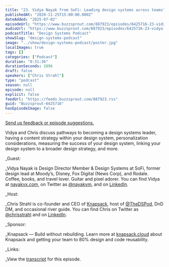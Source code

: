 ```yaml
---
title: "23. Vidya Nayak from SoFi: Leading design systems across teams"
publishedAt: "2020-11-25T15:00:00.000Z"
dateAdded: "2025-07-02"
episodeUrl: "https://www.buzzsprout.com/887923/episodes/6425716-23-vidya-nayak-from-sofi-leading-design-systems-across-teams.mp3"
audioUrl: "https://www.buzzsprout.com/887923/episodes/6425716-23-vidya-nayak-from-sofi-leading-design-systems-across-teams.mp3"
podcastTitle: "Design Systems Podcast"
showSlug: "design-systems-podcast"
image: "../show/design-systems-podcast/poster.jpg"
localImages: true
tags: []
categories: ["Podcast"]
duration: "0:31:36"
durationSeconds: 1896
draft: false
speakers: ["Chris Strahl"]
type: "podcast"
season: null
episode: null
explicit: false
feedUrl: "https://feeds.buzzsprout.com/887923.rss"
guid: "Buzzsprout-6425716"
hasEpisodeImage: false
---
```

[Send us feedback or episode suggestions.](https://www.buzzsprout.com/twilio/text_messages/887923/open_sms)

Vidya and Chris discuss pathways to becoming a design systems leader, having a content strategy within your design system, personalization considerations, measuring the success of your design system, linking your design system to a broader design strategy, and more.  
  
_Guest:  
  
_Vidya Nayak is Design Director Member & Design Systems at SoFi, former design lead at Moody’s, Disney, Fox Digital (News Corp), and Rodale. Coffee, books, and travel lover. Guitar and pixel adorer. You can find Vidya at [nayakvx.com](https://www.nayakvx.com/), on Twitter as [@nayakvm](https://twitter.com/nayakvm), and on [LinkedIn](https://www.linkedin.com/in/vidyanayak/).  
  
_Host:  
  
_Chris Strahl is co-founder and CEO of [Knapsack](https://www.knapsack.cloud/), host of [@TheDSPod](https://twitter.com/thedspod), DnD DM, and occasional river guide. You can find Chris on Twitter as [@chrisstrahl](https://twitter.com/chrisstrahl) and on [LinkedIn](https://www.linkedin.com/in/chrisstrahl/).  
  
_Sponsor:  
  
_Knapsack — Build without rebuilding. Learn more at [knapsack.cloud](https://www.knapsack.cloud/) about Knapsack and getting your team to 80% design and code reusability.  
  
_Links:  
  
_View the [transcript](https://drive.google.com/file/d/1Usds20MNaPyVeeS-8n5_nNoZnXMUUFy5/view?usp=sharing) for this episode.
